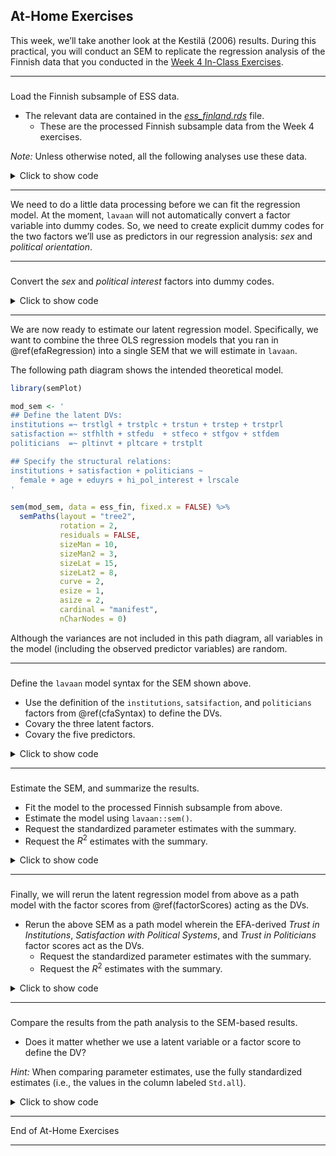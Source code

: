 ## At-Home Exercises

This week, we'll take another look at the Kestilä (2006) results. During this
practical, you will conduct an SEM to replicate the regression analysis of the
Finnish data that you conducted in the [Week 4 In-Class Exercises](in-class-exercises-3.html).

---

###

Load the Finnish subsample of ESS data.

- The relevant data are contained in the [*ess_finland.rds*][fin_data] file.
   - These are the processed Finnish subsample data from the Week 4 exercises.

*Note:* Unless otherwise noted, all the following analyses use these data.

<details>
  <summary>Click to show code</summary>
  
```{r, echo = FALSE}
dataDir <- "../../../../data/"
codeDir <- "../../code/"

source(paste0(codeDir, "supportFunctions.R"))

ess_fin <- readRDS(paste0(dataDir, "ess_finland.rds"))
```

```{r, eval = FALSE}
ess_fin <- readRDS("ess_finland.rds")
```

</details>

---

We need to do a little data processing before we can fit the regression model.
At the moment, `lavaan` will not automatically convert a factor variable into
dummy codes. So, we need to create explicit dummy codes for the two factors
we'll use as predictors in our regression analysis: *sex*  and *political
orientation*.  

---

###

Convert the *sex* and *political interest* factors into dummy codes.

<details>
  <summary>Click to show code</summary>
  
```{r}
library(dplyr)

## Create a dummy codes by broadcasting a logical test on the factor levels:
ess_fin <- mutate(ess_fin,
                  female = ifelse(sex == "Female", 1, 0),
                  hi_pol_interest = ifelse(polintr_bin == "High Interest", 1, 0)
                  )

## Check the results:
with(ess_fin, table(dummy = female, factor = sex))
with(ess_fin, table(dummy = hi_pol_interest, factor = polintr_bin))
```
  <details>
    <summary>Click for explanation</summary>

In R, we have several ways of converting a factor into an appropriate set of 
dummy codes.

- We could use the `dplyr::recode()` function as we did last week.
- We can use the `model.matrix()` function to define a design matrix based on 
the inherent contrast attribute of the factor.
    - Missing data will cause problems here.
- We can us `as.numeric()` to revert the factor to its underlying numeric 
representation {Male = 1, Female = 2} and use arithmetic to convert {1, 2} 
$\rightarrow$ {0, 1}.

When our factor only has two levels, though, the `ifelse()` function is the 
simplest way.

  </details>
</details>

---

We are now ready to estimate our latent regression model. Specifically, we want
to combine the three OLS regression models that you ran in \@ref(efaRegression)
into a single SEM that we will estimate in `lavaan`.

The following path diagram shows the intended theoretical model.

<!------------------------------------------------------------------------------
\[
Y_{trust\_inst} = \beta_1 X_{age} + \beta_2 X_{female} + \beta_3 X_{edu\_years} +
                  \beta_4 X_{hi\_pol\_interest} + \beta_5 X_{lrscale} + 
                  \varepsilon_Y
\]
------------------------------------------------------------------------------->

```{r echo = FALSE}
library(semPlot)

mod_sem <- '
## Define the latent DVs:
institutions =~ trstlgl + trstplc + trstun + trstep + trstprl
satisfaction =~ stfhlth + stfedu  + stfeco + stfgov + stfdem
politicians  =~ pltinvt + pltcare + trstplt

## Specify the structural relations:
institutions + satisfaction + politicians ~ 
  female + age + eduyrs + hi_pol_interest + lrscale
'

sem(mod_sem, data = ess_fin, fixed.x = FALSE) %>%
  semPaths(layout = "tree2",
           rotation = 2,
           residuals = FALSE,
           sizeMan = 10,
           sizeMan2 = 3,
           sizeLat = 15,
           sizeLat2 = 8,
           curve = 2,
           esize = 1,
           asize = 2,
           cardinal = "manifest",
           nCharNodes = 0)
```

Although the variances are not included in this path diagram, all variables in
the model (including the observed predictor variables) are random.

---

###

Define the `lavaan` model syntax for the SEM shown above.

- Use the definition of the `institutions`, `satsifaction`, and `politicians`
  factors from \@ref(cfaSyntax) to define the DVs.
- Covary the three latent factors.
- Covary the five predictors.

<details>
<summary>Click to show code</summary>

```{r}
mod_sem <- '
## Define the latent DVs:
institutions =~ trstlgl + trstplc + trstun + trstep + trstprl
satisfaction =~ stfhlth + stfedu  + stfeco + stfgov + stfdem
politicians  =~ pltinvt + pltcare + trstplt

## Specify the structural relations:
institutions + satisfaction + politicians ~ 
  female + age + eduyrs + hi_pol_interest + lrscale
'
```

<details>
  <summary>Click for explanation</summary>

- We simply need to add a line defining the latent regression paths to our old
  CFA syntax.
- We don't need to specify the covariances in the syntax. We can use options in
  the `sem()` function to request those estimates.

  </details>
</details>

---

###

Estimate the SEM, and summarize the results.

- Fit the model to the processed Finnish subsample from above.
- Estimate the model using `lavaan::sem()`.
- Request the standardized parameter estimates with the summary.
- Request the $R^2$ estimates with the summary.

<details>
  <summary>Click to show code</summary>

```{r}
library(lavaan)

## Fit the SEM:
fit_sem <- sem(mod_sem, data = ess_fin, fixed.x = FALSE)

## Summarize the results:
summary(fit_sem, fit.measures = TRUE, standardized = TRUE, rsquare = TRUE)
```

<details>
  <summary>Click for explanation</summary>

The `fixed.x = FALSE` argument tells **lavaan** to model the predictors as random
variables. By default, **lavaan** will covary any random predictor variables. So,
we don't need to make any other changes to the usual procedure.

  </details>
</details>

---

###

Finally, we will rerun the latent regression model from above as a path model 
with the factor scores from \@ref(factorScores) acting as the DVs.

- Rerun the above SEM as a path model wherein the EFA-derived *Trust in 
  Institutions*, *Satisfaction with Political Systems*, and *Trust in Politicians*
  factor scores act as the DVs.
   - Request the standardized parameter estimates with the summary.
   - Request the $R^2$ estimates with the summary.

<details>
  <summary>Click to show code</summary>

```{r}
## Define the model syntax for the path analysis:
mod_pa <- '
trust_inst + satisfy + trust_pol ~ 
  female + age + eduyrs + hi_pol_interest + lrscale'

## Estimate the path model:
fit_pa <- sem(mod_pa, data = ess_fin, fixed.x = FALSE)

## Summarize the results:
summary(fit_pa, standardized = TRUE, rsquare = TRUE)
```

  <details>
    <summary>Click to show explanation</summary>

We don't so anything particularly special here. We simply rerun our latent 
regression as a path analysis with the EFA-derived factor scores as the DVs.

  </details>
</details>

---

###

Compare the results from the path analysis to the SEM-based results.

- Does it matter whether we use a latent variable or a factor score to define 
the DV?

*Hint:* When comparing parameter estimates, use the fully standardized estimates 
(i.e., the values in the column labeled `Std.all`).

<details>
  <summary>Click to show code</summary>

*Note:* The "supportFunction.R" script that we source below isn't a necessary
part of the solution. This script defines a bunch of convenience functions. One
of these functions, `partSummary()`, allows us to print selected pieces of the 
model summary.

```{r, eval = FALSE}
## Source a script of convenience function definitions:
source("supportFunctions.R")
```

```{r}
## View the regression estimates from the SEM:
partSummary(fit_sem, 8, standardized = TRUE)

## View the regression estimates from the path analysis:
partSummary(fit_pa, 7, standardized = TRUE)

## View the R-squared estimates from the SEM:
partSummary(fit_sem, 11, rsquare = TRUE)

## View the R-squared estimates from the SEM:
partSummary(fit_pa, 10, rsquare = TRUE)
```

```{r, eval = FALSE, echo = FALSE}
r2_sem <- summary(fit_sem, rsquare = TRUE)$pe %>% 
  filter(op == "r2", rhs == "institutions") %>% 
  select(est) %>% 
  as.numeric()
r2_pa <- inspect(fit_pa, "r2")
```

  <details>
    <summary>Click for explanation</summary>

It certainly looks like the way we define the DV has a meaningful impact. The 
patterns of significance differ between the two sets of regression slopes, and
the $R^2$ values are larger for the *Institutions* and *Satisfaction* factors in
the SEM, and the $R^2$ for the *Politicians* factor is higher in the path analysis.

  </details>
</details>

---

End of At-Home Exercises

---

[fin_data]: https://surfdrive.surf.nl/files/index.php/s/rN8FuscpJTLsB4h/download
